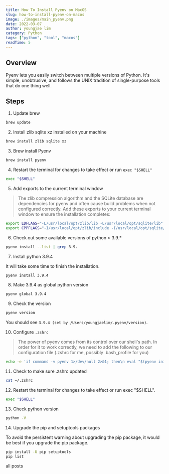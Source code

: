 ```yaml
---
title: How To Install Pyenv on MacOS 
slug: how-to-install-pyenv-on-macos
image: ./images/main_pyenv.png
date: 2022-03-07
author: youngjae lim
category: Python
tags: ["python", "tool", "macos"]
readTime: 5
---
```



## Overview

Pyenv lets you easily switch between multiple versions of Python. It's simple, unobtrusive, and follows the UNIX tradition of single-purpose tools that do one thing well.

## Steps

1. Update brew

  ```bash
  brew update
  ```

2. Install zlib sqlite xz installed on your machine

  ```bash
  brew install zlib sqlite xz
  ```

3. Brew install Pyenv

  ```bash
  brew install pyenv
  ```


4. Restart the terminal for changes to take effect or run `exec "$SHELL"`

  ```bash
  exec "$SHELL"
  ```

5. Add exports to the current terminal window

  <blockquote display="info">
    The zlib compression algorithm and the SQLite database are dependencies for pyenv and often cause build problems when not configured correctly. Add these exports to your current terminal window to ensure the installation completes:
  </blockquote>

  ```bash
  export LDFLAGS="-L/usr/local/opt/zlib/lib -L/usr/local/opt/sqlite/lib"
  export CPPFLAGS="-I/usr/local/opt/zlib/include -I/usr/local/opt/sqlite/include"
  ```

6. Check out some available versions of python > 3.9.*

  ```bash
  pyenv install --list | grep 3.9.
  ```

7. Install python 3.9.4

  It will take some time to finish the installation.

  ```bash
  pyenv install 3.9.4
  ```

8. Make 3.9.4 as global python version

  ```bash
  pyenv global 3.9.4
  ```

9. Check the version

  ```bash
  pyenv version
  ```
  You should see `3.9.4 (set by /Users/youngjaelim/.pyenv/version)`.

10. Configure `.zshrc`

  <blockquote display="info">
  The power of pyenv comes from its control over our shell's path. In order for it to work correctly, we need to add the following to our configuration file (.zshrc for me, possibly .bash_profile for you)
  </blockquote>
  
  ```bash
  echo -e 'if command -v pyenv 1>/dev/null 2>&1; then\n eval "$(pyenv init --path)"  eval "$(pyenv init -)"\nfi' >> ~/.zshrc
  ```

11. Check to make sure .zshrc updated

  ```bash
  cat ~/.zshrc
  ```

12. Restart the terminal for changes to take effect or run exec "$SHELL".

  ```bash
  exec "$SHELL"
  ```

13. Check python version

  ```bash
  python -V
  ```

14. Upgrade the pip and setuptools packages

  To avoid the persistent warning about upgrading the pip package, it would be best if you upgrade the pip package.

  ```bash
  pip install -U pip setuptools
  pip list
  ```

<Link to='/posts' className='btn center-btn'>
  all posts
</Link>
